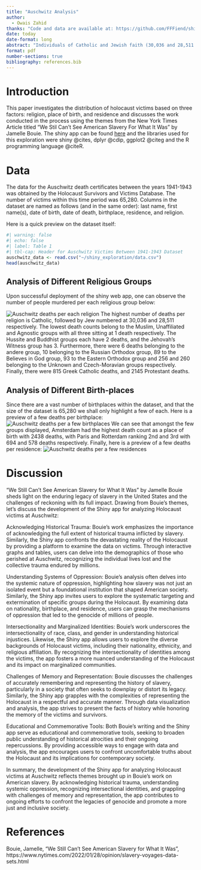 ```yaml
---
title: "Auschwitz Analysis"
author: 
  - Owais Zahid
thanks: "Code and data are available at: https://github.com/FFFiend/shiny_exploration"
date: today
date-format: long
abstract: "Individuals of Catholic and Jewish faith (30,036 and 28,511 respectively) comprised the majority of the holocaust victims between the years 1941-1943. The lowest figures seen in terms of religion were Muslim and Agnostic, each with one victim in all three years. There were several different birthplace and residence groups amongst the 65,280 victims within this time frame, with no specific preference for either a birthplace or residence."
format: pdf
number-sections: true
bibliography: references.bib
---
```

# Introduction
This paper investigates the distribution of holocaust victims based on three factors: religion, place of birth, and residence and discusses the work conducted in the process using the themes from the New York Times Article titled "We Stil Can't See American Slavery For What It Was" by Jamelle Bouie. The shiny app can be found [here](https://387gk4-owais-zahid.shinyapps.io/shiny_exploration-1/) and the libraries used for this exploration were shiny @cites, dplyr @cdip, ggplot2 @citeg and the R programming language @citeR.

# Data
The data for the Auschwitz death certificates between the years 1941-1943 was obtained by the Holocaust Survivors and Victims Database. The number of victims within this time period was 65,280. Columns in the dataset are named as follows (and in the same order): last name, first name(s), date of birth, date of death, birthplace, residence, and religion.

Here is a quick preview on the dataset itself:

```r
#| warning: false
#| echo: false
#| label: Table 1
#| tbl-cap: Header for Auschwitz Victims Between 1941-1943 Dataset
auschwitz_data <- read.csv("~/shiny_exploration/data.csv")
head(auschwitz_data)
```
## Analysis of Different Religious Groups
Upon successful deployment of the shiny web app, one can observe the number of people murdered per each religious group below: 


![Auschwitz deaths per each religion](~/shiny_exploration/media/religion.png)
The highest number of deaths per religion is Catholic, followed by Jew numbered at 30,036 and 28,511 respectively. The lowest death counts belong to the Muslim, Unaffiliated and Agnostic groups with all three sitting at 1 death respectively. The Hussite and Buddhist groups each have 2 deaths, and the Jehovah's Witness group has 3. Furthermore, there were 6 deaths belonging to the andere group, 10 belonging to the Russian Orthodox group, 89 to the Believes in God group, 93 to the Eastern Orthodox group and 256 and 260 belonging to the Unknown and Czech-Moravian groups respectively. Finally, there were 815 Greek Catholic deaths, and 2145 Protestant deaths.

## Analysis of Different Birth-places
Since there are a vast number of birthplaces within the dataset, and that the size of the dataset is 65,280 we shall only highlight a few of each. Here is a preview of a few deaths per birthplace:
![Auschwitz deaths per a few birthplaces](~/shiny_exploration/media/birthplace.png)
We can see that amongst the few groups displayed, Amsterdam had the highest death count as a place of birth with 2438 deaths, with Paris and Rotterdam ranking 2nd and 3rd with 694 and 578 deaths respectively. 
Finally, here is a preview of a few deaths per residence:
![Auschwitz deaths per a few residences](~/shiny_exploration/media/residence.png)


# Discussion
"We Still Can’t See American Slavery for What It Was" by Jamelle Bouie sheds light on the enduring legacy of slavery in the United States and the challenges of reckoning with its full impact. Drawing from Bouie's themes, let's discuss the development of the Shiny app for analyzing Holocaust victims at Auschwitz:

Acknowledging Historical Trauma:
Bouie's work emphasizes the importance of acknowledging the full extent of historical trauma inflicted by slavery. Similarly, the Shiny app confronts the devastating reality of the Holocaust by providing a platform to examine the data on victims. Through interactive graphs and tables, users can delve into the demographics of those who perished at Auschwitz, recognizing the individual lives lost and the collective trauma endured by millions.

Understanding Systems of Oppression:
Bouie's analysis often delves into the systemic nature of oppression, highlighting how slavery was not just an isolated event but a foundational institution that shaped American society. Similarly, the Shiny app invites users to explore the systematic targeting and extermination of specific groups during the Holocaust. By examining data on nationality, birthplace, and residence, users can grasp the mechanisms of oppression that led to the genocide of millions of people.

Intersectionality and Marginalized Identities:
Bouie's work underscores the intersectionality of race, class, and gender in understanding historical injustices. Likewise, the Shiny app allows users to explore the diverse backgrounds of Holocaust victims, including their nationality, ethnicity, and religious affiliation. By recognizing the intersectionality of identities among the victims, the app fosters a more nuanced understanding of the Holocaust and its impact on marginalized communities.

Challenges of Memory and Representation:
Bouie discusses the challenges of accurately remembering and representing the history of slavery, particularly in a society that often seeks to downplay or distort its legacy. Similarly, the Shiny app grapples with the complexities of representing the Holocaust in a respectful and accurate manner. Through data visualization and analysis, the app strives to present the facts of history while honoring the memory of the victims and survivors.

Educational and Commemorative Tools:
Both Bouie's writing and the Shiny app serve as educational and commemorative tools, seeking to broaden public understanding of historical atrocities and their ongoing repercussions. By providing accessible ways to engage with data and analysis, the app encourages users to confront uncomfortable truths about the Holocaust and its implications for contemporary society.

In summary, the development of the Shiny app for analyzing Holocaust victims at Auschwitz reflects themes brought up in Bouie's work on American slavery. By acknowledging historical trauma, understanding systemic oppression, recognizing intersectional identities, and grappling with challenges of memory and representation, the app contributes to ongoing efforts to confront the legacies of genocide and promote a more just and inclusive society.


# References
Bouie, Jamelle, "We Still Can't See American Slavery for What It Was",
https://www.nytimes.com/2022/01/28/opinion/slavery-voyages-data-sets.html 